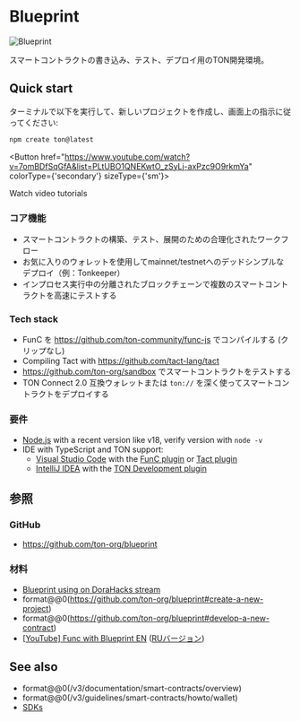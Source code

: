 

# Blueprint

![Blueprint](/img/blueprint/logo.svg)

スマートコントラクトの書き込み、テスト、デプロイ用のTON開発環境。

## Quick start

ターミナルで以下を実行して、新しいプロジェクトを作成し、画面上の指示に従ってください:

```bash
npm create ton@latest
```

<Button href="https://www.youtube.com/watch?v=7omBDfSqGfA&list=PLtUBO1QNEKwtO_zSyLj-axPzc9O9rkmYa" colorType={'secondary'} sizeType={'sm'}>

Watch video tutorials

</Button>

### コア機能

- スマートコントラクトの構築、テスト、展開のための合理化されたワークフロー
- お気に入りのウォレットを使用してmainnet/testnetへのデッドシンプルなデプロイ（例：Tonkeeper）
- インプロセス実行中の分離されたブロックチェーンで複数のスマートコントラクトを高速にテストする

### Tech stack

- FunC を https://github.com/ton-community/func-js でコンパイルする (クリップなし)
- Compiling Tact with https://github.com/tact-lang/tact
- https://github.com/ton-org/sandbox でスマートコントラクトをテストする
- TON Connect 2.0 互換ウォレットまたは `ton://` を深く使ってスマートコントラクトをデプロイする

### 要件

- [Node.js](https://nodejs.org/) with a recent version like v18, verify version with `node -v`
- IDE with TypeScript and TON support:
  - [Visual Studio Code](https://code.visualstudio.com/) with the [FunC plugin](https://marketplace.visualstudio.com/items?itemName=tonwhales.func-vscode) or [Tact plugin](https://marketplace.visualstudio.com/items?itemName=tonstudio.vscode-tact)
  - [IntelliJ IDEA](https://www.jetbrains.com/idea/) with the [TON Development plugin](https://plugins.jetbrains.com/plugin/23382-ton)

## 参照

### GitHub

- https://github.com/ton-org/blueprint

### 材料

- [Blueprint using on DoraHacks stream](https://www.youtube.com/watch?v=5ROXVM-Fojo)
- format@@0(https://github.com/ton-org/blueprint#create-a-new-project)
- format@@0(https://github.com/ton-org/blueprint#develop-a-new-contract)
- [[YouTube] Func with Blueprint EN](https://www.youtube.com/watch?v=7omBDfSqGfA&list=PLtUBO1QNEKwtO_zSyLj-axPzc9O9rkmYa) ([RUバージョン](https://youtube.com/playlist?list=PLyDBPwv9EPsA5vcUM2vzjQOomf264IdUZ))

## See also

- format@@0(/v3/documentation/smart-contracts/overview)
- format@@0(/v3/guidelines/smart-contracts/howto/wallet)
- [SDKs](/v3/guidelines/dapps/apis-sdks/sdk)

<Feedback />
